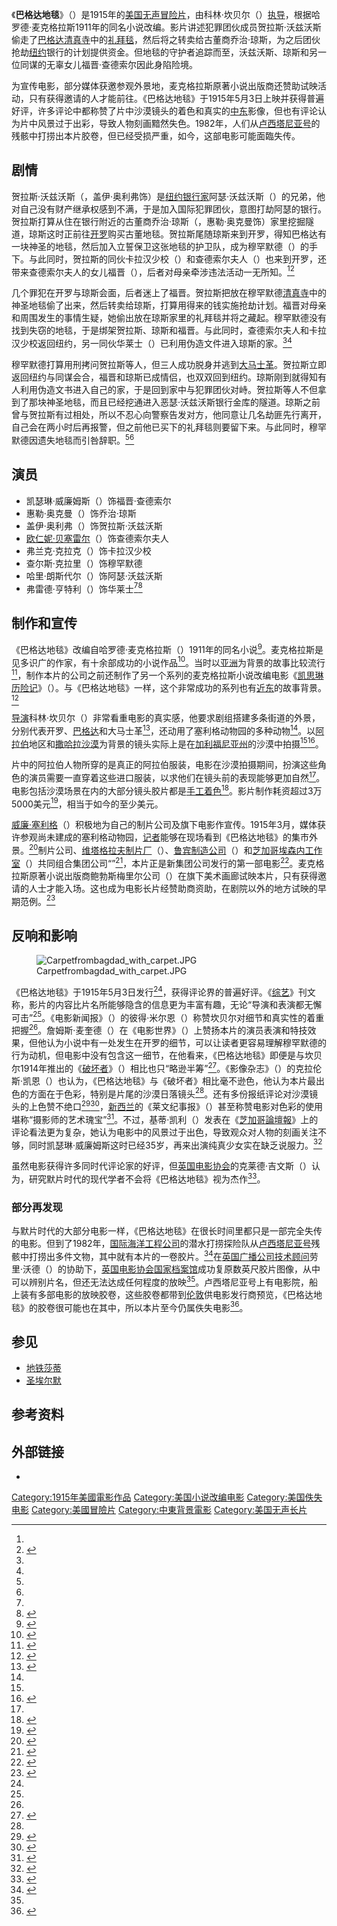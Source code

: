{{Infobox film
| name        = 巴格达地毯
| image       = CarpetfromBagdad.jpg
| caption     = 《巴格达地毯》剧照
| starring    = {{Plainlist|
* [[凯瑟琳·威廉姆斯|凯瑟琳·威廉姆斯]]
* [[惠勒·奥克曼|惠勒·奥克曼]]
* [[盖伊·奥利弗|盖伊·奥利弗]]
}}
| based on    = 根据哈罗德·麦克格拉斯的同名小说改编
| director    = 科林·坎贝尔
| writer      = [[哈罗德·麦克格拉斯|哈罗德·麦克格拉斯]]
| studio      = {{lang|en|[[Selig_Polyscope|Selig Polyscope]]}}公司
| distributor = {{lang|en|V-L-S-E}}
| released    = {{Film date|1915|5|3}}
| country     = 美国
| runtime     = 5卷<ref name="AFI">{{cite web | title = The Carpet from Bagdad | work = Catalogue of Feature Films | publisher = American Film Institute | archivedate = 2014-04-16 | deadurl = no | archiveurl = https://web.archive.org/web/20140416040530/http://www.afi.com/members/catalog/DetailView.aspx?s=1&Movie=16421 | url = http://www.afi.com/members/catalog/DetailView.aspx?s=1&Movie=16421 | accessdate = 2015-03-12}}</ref>
| language    = [[无声电影|无声片]]（英语插卡字幕）
}}
《'''巴格达地毯'''》（{{lang-en|''The Carpet from Bagdad''}}）是1915年的[[美国电影|美国]][[无声电影|无声]][[冒险片|冒险片]]，由科林·坎贝尔（{{lang|en|Colin Campbell}}）[[电影导演|执导]]，根据哈罗德·麦克格拉斯1911年的同名小说改编。影片讲述犯罪团伙成员贺拉斯·沃兹沃斯偷走了[[巴格达|巴格达]][[清真寺|清真寺]]中的[[礼拜毯|礼拜毯]]，然后将之转卖给古董商乔治·琼斯，为之后团伙抢劫[[纽约|纽约]]银行的计划提供资金。但地毯的守护者追踪而至，沃兹沃斯、琼斯和另一位同谋的无辜女儿福晋·查德索尔因此身陷险境。

为宣传电影，部分媒体获邀参观外景地，麦克格拉斯原著小说出版商还赞助试映活动，只有获得邀请的人才能前往。《巴格达地毯》于1915年5月3日上映并获得普遍好评，许多评论中都称赞了片中沙漠镜头的着色和真实的[[中东|中东]]影像，但也有评论认为片中风景过于出彩，导致人物刻画黯然失色。1982年，人们从[[卢西塔尼亚号|卢西塔尼亚号]]的残骸中打捞出本片胶卷，但已经受损严重，如今，这部电影可能面臨失传。

== 剧情 ==
贺拉斯·沃兹沃斯（{{lang|en|Horace Wadsworth}}，盖伊·奥利弗饰）是[[纽约|纽约]][[银行家|银行家]]阿瑟·沃兹沃斯（{{lang|en|Arthur Wadsworth}}）的兄弟，他对自己没有财产继承权感到不满，于是加入国际犯罪团伙，意图打劫阿瑟的银行。贺拉斯打算从住在银行附近的古董商乔治·琼斯（{{lang|en|George Jones}}，惠勒·奥克曼饰）家里挖掘隧道，琼斯这时正前往[[开罗|开罗]]购买古董地毯。贺拉斯尾随琼斯来到开罗，得知巴格达有一块神圣的地毯，然后加入立誓保卫这张地毯的护卫队，成为穆罕默德（{{lang|en|Mohamedand}}）的手下。与此同时，贺拉斯的同伙卡拉汉少校（{{lang|en|Major Callahan}}）和查德索尔夫人（{{lang|en|Mrs. Chedsoye}}）也来到开罗，还带来查德索尔夫人的女儿福晋（{{lang|en|Fortune Chedsoye}}），后者对母亲牵涉违法活动一无所知。<ref name="AFI" /><ref name="TMPW1168">{{cite journal | title = The Carpet from Bagdad | journal = The Moving Picture World | date = 1915-05-15 | volume = 24 | issue = 7 | pages = 1168, 1170 | accessdate = 2015-03-11 | url = https://archive.org/stream/movingpicturewor24newy#page/1168/mode/1up}}</ref>

几个罪犯在开罗与琼斯会面，后者迷上了福晋。贺拉斯把放在穆罕默德[[清真寺|清真寺]]中的神圣地毯偷了出来，然后转卖给琼斯，打算用得来的钱实施抢劫计划。福晋对母亲和周围发生的事情生疑，她偷出放在琼斯家里的礼拜毯并将之藏起。穆罕默德没有找到失窃的地毯，于是绑架贺拉斯、琼斯和福晋。与此同时，查德索尔夫人和卡拉汉少校返回纽约，另一同伙华莱士（{{lang|en|Wallace}}）已利用伪造文件进入琼斯的家。<ref name="AFI" /><ref name="TMPW1168" />

穆罕默德打算用刑拷问贺拉斯等人，但三人成功脱身并逃到[[大马士革|大马士革]]。贺拉斯立即返回纽约与同谋会合，福晋和琼斯已成情侣，也双双回到纽约。琼斯刚到就得知有人利用伪造文书进入自己的家，于是回到家中与犯罪团伙对峙。贺拉斯等人不但拿到了那块神圣地毯，而且已经挖通进入恶瑟·沃兹沃斯银行金库的隧道。琼斯之前曾与贺拉斯有过相处，所以不忍心向警察告发对方，他同意让几名劫匪先行离开，自己会在两小时后再报警，但之前他已买下的礼拜毯则要留下来。与此同时，穆罕默德因遗失地毯而引咎辞职。<ref name="AFI" /><ref name="TMPW1168" />

== 演员 ==
* 凯瑟琳·威廉姆斯（{{lang|en|Kathlyn Williams}}）饰福晋·查德索尔
* 惠勒·奥克曼（{{lang|en|Wheeler Oakman}}）饰乔治·琼斯
* 盖伊·奥利弗（{{lang|en|Guy Oliver}}）饰贺拉斯·沃兹沃斯
* [[欧仁妮·贝塞雷尔|欧仁妮·贝塞雷尔]]（{{lang|en|Eugenie Besserer}}）饰查德索尔夫人
* 弗兰克·克拉克（{{lang|en|Frank Clark}}）饰卡拉汉少校
* 查尔斯·克拉里（{{lang|en|Charles Clary}}）饰穆罕默德
* 哈里·朗斯代尔（{{lang|en|Harry Lonsdale}}）饰阿瑟·沃兹沃斯
* 弗雷德·亨特利（{{lang|en|Fred Huntley}}）饰华莱士<ref name="AFI" /><ref name="PSFL">{{cite web | title = The Carpet from Bagdad (1915) | series = Progressive Silent Film List | website = Silent Era | date = 2010-05-04 | archiveurl = https://web.archive.org/web/20131112171736/http://www.silentera.com/PSFL/data/C/CarpetFromBagdad1915.html | deadurl = no | url = http://www.silentera.com/PSFL/data/C/CarpetFromBagdad1915.html | accessdate = 2015-03-12 | archivedate = 2013-11-12}}</ref>

== 制作和宣传 ==
《巴格达地毯》改编自哈罗德·麦克格拉斯（{{lang|en|Harold MacGrath}}）1911年的同名小说<ref name="Variety11">{{cite journal | title = The Carpet from Bagdad | journal = Variety | volume = 38 | issue = 11 | date = 1915-05-14 | page = 19 | url = https://archive.org/stream/variety38-1915-05#page/n54/mode/1up | accessdate = 2015-03-12}}</ref>。麦克格拉斯是见多识广的作家，有十余部成功的小说作品<ref name="BNS">{{cite journal | title = Harold MacGrath | journal = The Bookseller, Newsdealer, and Stationer | volume = 38 | issue = 11 | date = 1913-06-01 | page = 496}}</ref>。当时以[[亚洲|亚洲]]为背景的故事比较流行<ref name="PW">{{cite journal | title = The Literary Invasion of Asia | journal = The Publishers' Weekly | volume = 80 | issue = 15 | date = 1911-10-07 | pages = 1409–1410}}</ref>，制作本片的{{lang|en|Selig Polyscope}}公司之前还制作了另一个系列的麦克格拉斯小说改编电影《[[凯思琳历险记|凯思琳历险记]]》（{{lang|en|''The Adventures of Kathlyn''}}）。与《巴格达地毯》一样，这个非常成功的系列也有[[近东|近东]]的故事背景。<ref name="MPN63">{{cite journal | author = Milne P. | title = The Carpet from Bagdad | journal = Motion Picture News | volume = 11 | issue = 19 | page = 63 | date = 1915-05-15 | accessdate = 2015-03-12 | url = https://archive.org/stream/motionpicturenew112unse#page/n658/mode/1up}}</ref>

[[导演|导演]]科林·坎贝尔（{{lang|en|Colin Campbell}}）非常看重电影的真实感，他要求剧组搭建多条街道的外景，分别代表开罗、[[巴格达|巴格达]]和大马士革<ref name="Moto686">{{cite journal | title = Selig's First Spectacular Special | journal = Motography | volume = 13 | issue = 18 | date = 1915-05-01 | page = 686 | url = https://archive.org/stream/motography13elec#page/686/mode/1up | accessdate = 2015-03-12}}</ref>，还动用了塞利格动物园的多种动物<ref name="Variety11" />。以[[阿拉伯|阿拉伯]]地区和[[撒哈拉沙漠|撒哈拉沙漠]]为背景的镜头实际上是在[[加利福尼亚州|加利福尼亚州]]的沙漠中拍摄<ref name="Moto686" /><ref name="Williams">{{cite journal | author = Williams K. | title = Kathlyn Williams' Experiences in a Desert Sand Storm and How She Learned to Ride a Camel | journal = Bismarck Daily Tribune | location = Bismarck, North Dakota | volume = 35 | issue = 133 | date = 1915-06-04 | edition = Last | page = 6 | deadurl = no | archiveurl = https://web.archive.org/web/20131112171704/http://chroniclingamerica.loc.gov/lccn/sn85042242/1915-06-04/ed-1/seq-6/ | url = http://chroniclingamerica.loc.gov/lccn/sn85042242/1915-06-04/ed-1/seq-6/ | archivedate = 2013-11-12}}</ref>。

片中的阿拉伯人物所穿的是真正的阿拉伯服装，电影在沙漠拍摄期间，扮演这些角色的演员需要一直穿着这些进口服装，以求他们在镜头前的表现能够更加自然<ref name="Williams" />。电影包括沙漠场景在内的大部分镜头胶片都是[[电影上色|手工着色]]<ref name="Moto779">{{cite journal | author = Caine CJ. | title = Selig's "The Carpet from Bagdad" | journal = Motography | volume = 13 | issue = 19 | date = 1915-05-15 | page = 779 | accessdate = 2015-03-12 | url = https://archive.org/stream/motography13elec#page/779/mode/1up}}</ref>。影片制作耗资超过3万5000美元<ref name="UTTT">{{cite journal | title = Playhouse Paragraphs | journal = Up-to-the-Times Magazine | volume = 10 | issue = 3 | date = 1916-01 | page = 5882 | url = http://babel.hathitrust.org/cgi/pt?id=nyp.33433081655809;view=1up;seq=162 | accessdate = 2015-03-12 | archive-date = 2013-12-02 | archive-url = https://archive.is/20131202164429/http://babel.hathitrust.org/cgi/pt?id=nyp.33433081655809;view=1up;seq=162 | dead-url = no }}</ref>，相当于如今的至少{{formatnum:{{Inflation|US|35000|1915|r=-5}}}}美元{{Inflation-fn|US}}。

[[威廉·尼古拉斯·塞利格|威廉·塞利格]]（{{lang|en|William Selig}}）积极地为自己的{{lang|en|Selig Polyscope}}制片公司及旗下电影作宣传。1915年3月，媒体获许参观尚未建成的塞利格动物园，[[记者|记者]]能够在现场看到《巴格达地毯》的集市外景。<ref name="Afra">{{cite journal | title = 'Seventeen Happy Days' in Hollywood: Selig Polyscope's Promotional Campaign for the Movie Special of July 1915 | author = Afra K. | journal = Film History | volume = 22 | issue = 2 | pages = 199–218 | year = 2010 | issn = 0892-2160 | doi = 10.2979/fil.2010.22.2.199}}</ref>{{lang|en|Selig Polyscope}}制片公司、[[维塔格拉夫制片厂|维塔格拉夫制片厂]]（{{lang|en|Vitagraph Studios}}）、[[鲁宾制造公司|鲁宾制造公司]]（{{lang|en|Lubin Manufacturing Company}}）和[[芝加哥埃森内工作室|芝加哥埃森内工作室]]（{{lang|en|Essanay Studios}}）共同组合集团公司“{{lang|en|V-L-S-E}}”<ref>{{cite book | author = Erish AA. | title = Col. William N. Selig, the Man Who Invented Hollywood | year = 2012 | publisher = University of Texas Press | isbn = 978-0-292-72870-7 | page = 198}}</ref>，本片正是新集团公司发行的第一部电影<ref>{{cite book | author = Slide A. | title = The New Historical Dictionary of the American Film Industry | publisher = Routledge | year = 1998 | page = 224 | isbn = 978-1-57958-056-8}}</ref>。麦克格拉斯原著小说出版商鲍勃斯梅里尔公司（{{lang|en|Bobbs-Merrill Company}}）在旗下美术画廊试映本片，只有获得邀请的人士才能入场。这也成为电影长片经赞助商资助，在剧院以外的地方试映的早期范例。<ref>{{cite book | author = Waller GA. | editor = Christie I. | title = Audiences | chapter = Locating Early Non-Theatrical Audiences | year = 2012 | publisher = Amsterdam University Press | series = The Key Debates | isbn = 978-90-8964-362-9 | page = 91}}</ref>

== 反响和影响 ==
[[File:Carpetfrombagdad_with_carpet.JPG|thumb]]

《巴格达地毯》于1915年5月3日发行<ref name="AFI" />，获得评论界的普遍好评。《[[综艺_(杂志)|综艺]]》刊文称，影片的内容比片名所能够隐含的信息更为丰富有趣，无论“导演和表演都无懈可击”<ref name="Variety11" />。《电影新闻报》（{{lang|en|''Motion Picture News''}}）的彼得·米尔恩（{{lang|en|Peter Milne}}）称赞坎贝尔对细节和真实性的着重把握<ref name="MPN63" />。詹姆斯·麦奎德（{{lang|en|James McQuade}}）在《电影世界》（{{lang|en|''The Moving Picture World''}}）上赞扬本片的演员表演和特技效果，但他认为小说中有一处发生在开罗的细节，可以让读者更容易理解穆罕默德的行为动机，但电影中没有包含这一细节，在他看来，《巴格达地毯》即便是与坎贝尔1914年推出的《[[破坏者_(1914年电影)|破坏者]]》（{{lang|en|''The Spoilers''}}）相比也只“略逊半筹”<ref name="TMPW198">{{cite journal | author = McQuade JS. | title = The Carpet from Bagdad | journal = The Moving Picture World | volume = 23 | issue = 2 | date = 1915-01-09 | page = 198 | accessdate = 2015-03-12 | url = https://archive.org/stream/movingpicturewor23newy#page/198/mode/1up}}</ref>。《影像杂志》（{{lang|en|''Motography''}}）的克拉伦斯·凯恩（{{lang|en|Clarence Caine}}）也认为，《巴格达地毯》与《破坏者》相比毫不逊色，他认为本片最出色的方面在于色彩，特别是片尾的沙漠日落镜头<ref name="Moto779" />。还有多份报纸评论对沙漠镜头的上色赞不绝口<ref name="Mildura">{{cite journal | title = Olympia Pictures | journal = The Mildura Cultivator | location = Mildura, Australia | date = 1916-03-08 | issue = 1788 | page = 11 | accessdate = 2015-03-12 | url = http://trove.nla.gov.au/ndp/del/page/7111658?zoomLevel=3 | archive-date = 2015-11-28 | archive-url = https://web.archive.org/web/20151128065157/http://trove.nla.gov.au/ndp/del/page/7111658?zoomLevel=3 | dead-url = no }}</ref><ref name="Feilding">{{cite journal | title = "The Carpet from Bagdad" at the Lyceum | journal = The Feilding Star | location = Feilding, New Zealand | volume = 12 | issue = 2920 | date = 1916-04-18 | page = 3 | accessdate = 2015-03-13 | url = http://paperspast.natlib.govt.nz/cgi-bin/paperspast?a=d&d=FS19160418.1.3&e=-------10--1----0-- | archive-date = 2016-03-05 | archive-url = https://web.archive.org/web/20160305135809/http://paperspast.natlib.govt.nz/cgi-bin/paperspast?a=d | dead-url = no }}</ref>，[[新西兰|新西兰]]的《莱文纪事报》（{{lang|en|''The Levin Chronicle''}}）甚至称赞电影对色彩的使用堪称“摄影师的艺术瑰宝”<ref name="Horowhenua">{{cite journal | title = The Carpet from Bagdad | journal = The Levin Chronicle | location = Levin, New Zealand | date = 1918-02-14 | page = 3 | accessdate = 2015-03-13 | url = http://paperspast.natlib.govt.nz/cgi-bin/paperspast?a=d&d=HC19180214.1.3&e=-------10--1----0-- | archive-date = 2016-03-05 | archive-url = https://web.archive.org/web/20160305135809/http://paperspast.natlib.govt.nz/cgi-bin/paperspast?a=d | dead-url = no }}</ref>。不过，基蒂·凯利（{{lang|en|Kitty Kelly}}）发表在《[[芝加哥論壇報|芝加哥論壇報]]》上的评论看法更为复杂，她认为电影中的风景过于出色，导致观众对人物的刻画关注不够，同时凯瑟琳·威廉姆斯这时已经35岁，再来出演纯真少女实在缺乏说服力。<ref name="CDT">{{cite journal | title = Flickerings from Film Land | author = Kelly K. | journal = Chicago Daily Tribune | date = 1915-05-12 | page = 16 | accessdate = 2015-03-13 | url = http://archives.chicagotribune.com/1915/01/06/page/10/article/flickerings-from-film-land/ | archive-date = 2015-04-02 | archive-url = https://web.archive.org/web/20150402154843/http://archives.chicagotribune.com/1915/01/06/page/10/article/flickerings-from-film-land/ | dead-url = no }}</ref>

虽然电影获得许多同时代评论家的好评，但[[英国电影协会|英国电影协会]]的克莱德·吉文斯（{{lang|en|Clyde Jeavons}}）认为，研究默片时代的现代学者不会将《巴格达地毯》视为杰作<ref name="Jeavons">{{cite journal | author = Jeavons C. | title = Sunken treasure: The 'Lusitania' yields an archaeological curiosity | journal = Sight & Sound | volume = 52 | issue = 1 | year = Winter 1982–1983 | page = 4}}</ref>。

=== 部分再发现 ===
与默片时代的大部分电影一样，《巴格达地毯》在很长时间里都只是一部完全失传的电影。但到了1982年，[[国际海洋工程公司|国际海洋工程公司]]的潜水打捞探险队从[[卢西塔尼亚号|卢西塔尼亚号]]残骸中打捞出多件文物，其中就有本片的一卷胶片。<ref>{{cite book | author = Diana Preston | title = Lusitania: An Epic Tragedy | accessdate = 2015-03-13 | page = 374 | isbn = 978-0-8027-1375-9 | year = 2002 | url = http://books.google.com.hk/books/about/Lusitania.html?id=cIkv-mteIEAC | publisher = Walker Publishing | archive-date = 2015-04-02 | archive-url = https://web.archive.org/web/20150402105035/http://books.google.com.hk/books/about/Lusitania.html?id=cIkv-mteIEAC | dead-url = no }}</ref>在[[英国广播公司|英国广播公司]][[技术顾问|技术顾问]]劳里·沃德（{{lang|en|Laurie Ward}}）的协助下，[[英国电影协会国家档案馆|英国电影协会国家档案馆]]成功复原数英尺胶片图像，从中可以辨别片名，但还无法达成任何程度的放映<ref name="Jeavons" />。卢西塔尼亚号上有电影院，船上装有多部电影的放映胶卷，这些胶卷都带到[[伦敦|伦敦]]供电影发行商预览，《巴格达地毯》的胶卷很可能也在其中，所以本片至今仍属佚失电影<ref>{{cite book | author = Bottomore S. | title = The Titanic and Silent Cinema | publisher = The Projection Box | accessdate = 2015-03-13 | url = http://books.google.com.hk/books?id=2KGJJsUggtAC&redir_esc=y&hl=zh-CN&sourceid=cndr | year = 2000 | isbn = 978-1-903000-00-7 | page = 157 | archive-date = 2015-04-02 | archive-url = https://web.archive.org/web/20150402103421/http://books.google.com.hk/books?id=2KGJJsUggtAC&redir_esc=y&hl=zh-CN&sourceid=cndr | dead-url = no }}</ref>。

== 参见 ==
* [[地铁莎蒂|地铁莎蒂]]
* [[圣埃尔默|圣埃尔默]]

== 参考资料 ==
{{reflist|colwidth=30em}}

== 外部链接 ==
{{commons category}}
{{Portal box|电影|美国}}
*{{IMDb title|id=tt0005062}}

{{DEFAULTSORT:Carpet from Bagdad, The}}
[[Category:1915年美國電影作品|Category:1915年美國電影作品]]
[[Category:美国小说改编电影|Category:美国小说改编电影]]
[[Category:美国佚失电影|Category:美国佚失电影]]
[[Category:美國冒險片|Category:美國冒險片]]
[[Category:中東背景電影|Category:中東背景電影]]
[[Category:美国无声长片|Category:美国无声长片]]
{{Featured article}}